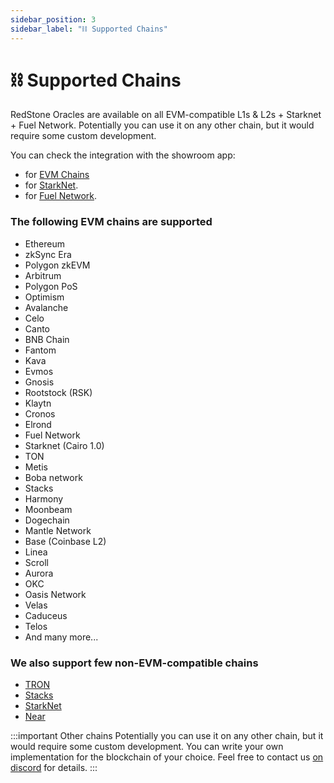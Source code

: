```yaml
---
sidebar_position: 3
sidebar_label: "⛓ Supported Chains"
---
```



# ⛓ Supported Chains

RedStone Oracles are available on all EVM-compatible L1s & L2s + Starknet + Fuel Network. Potentially you can use it on any other chain, but it would require some custom development.

You can check the integration with the showroom app: 
* for [EVM Chains](https://showroom.redstone.finance/) 
* for [StarkNet](https://starknet-showroom.redstone.finance/).
* for [Fuel Network](https://fuel-showroom.redstone.finance/).

### The following EVM chains are supported

- Ethereum
- zkSync Era
- Polygon zkEVM
- Arbitrum
- Polygon PoS
- Optimism
- Avalanche
- Celo
- Canto
- BNB Chain
- Fantom
- Kava
- Evmos
- Gnosis
- Rootstock (RSK)
- Klaytn
- Cronos
- Elrond
- Fuel Network
- Starknet (Cairo 1.0)
- TON
- Metis
- Boba network
- Stacks
- Harmony
- Moonbeam
- Dogechain
- Mantle Network
- Base (Coinbase L2)
- Linea
- Scroll
- Aurora
- OKC
- Oasis Network
- Velas
- Caduceus
- Telos
- And many more...

### We also support few non-EVM-compatible chains

<DocCardList />

- [TRON](https://github.com/redstone-finance/redstone-tron-integration)
- [Stacks](https://stacks.org/redstone)
- [StarkNet](https://github.com/redstone-finance/redstone-oracles-monorepo/tree/main/packages/starknet-connector)
- [Near](https://github.com/redstone-finance/redstone-near-connectors)

:::important Other chains
Potentially you can use it on any other chain, but it would require some custom development.
You can write your own implementation for the blockchain of your choice. Feel free to contact us [on discord](https://redstone.finance/discord) for details.
:::
